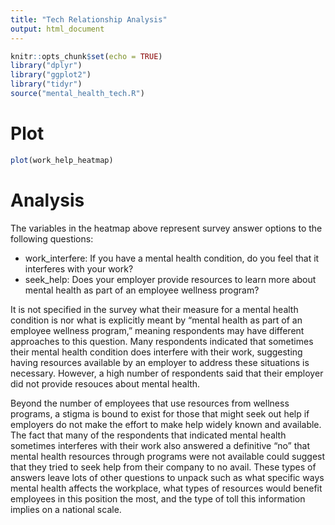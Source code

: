 ```yaml
---
title: "Tech Relationship Analysis"
output: html_document
---
```


```r
knitr::opts_chunk$set(echo = TRUE)
library("dplyr")
library("ggplot2")
library("tidyr")
source("mental_health_tech.R")
```


# Plot

```r
plot(work_help_heatmap)
```


# Analysis

The variables in the heatmap above represent survey answer options to the following questions:

- work_interfere: If you have a mental health condition, do you feel that it interferes with your work?
- seek_help: Does your employer provide resources to learn more about mental health as part of an employee wellness program?

It is not specified in the survey what their measure for a mental health condition is nor what is explicitly meant by "mental health as part of an employee wellness program," meaning respondents may have different approaches to this question. Many respondents indicated that sometimes their mental health condition does interfere with their work, suggesting having resources available by an employer to address these situations is necessary. However, a high number of respondents said that their employer did not provide resouces about mental health.

Beyond the number of employees that use resources from wellness programs, a stigma is bound to exist for those that might seek out help if employers do not make the effort to make help widely known and available. The fact that many of the respondents that indicated mental health sometimes interferes with their work also answered a definitive "no" that mental health resources through programs were not available could suggest that they tried to seek help from their company to no avail. These types of answers leave lots of other questions to unpack such as what specific ways mental health affects the workplace, what types of resources would benefit employees in this position the most, and the type of toll this information implies on a national scale.

